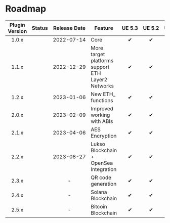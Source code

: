 
# Roadmap

| Plugin Version |   Status    |      Release Date       | Feature                                               | <nobr>UE 5.3</nobr> | <nobr>UE 5.2</nobr> | <nobr>UE 5.1</nobr> |    <nobr>UE 5.0</nobr>     |    <nobr>UE 4.27</nobr>    |
|:--------------:|:-----------:|:-----------------------:|-------------------------------------------------------|:-------------------:|:-------------------:|:-------------------:|:--------------------------:|:--------------------------:|
|     1.0.x      | <Released/> | <nobr>2022-07-14</nobr> | Core                                                  |          ✔          |          ✔          |          ✔          |             ✔              |             ✔              |
|     1.1.x      | <Released/> | <nobr>2022-12-29</nobr> | More target platforms support<br/>ETH Layer2 Networks |          ✔          |          ✔          |          ✔          |             ✔              |             ✔              |
|     1.2.x      | <Released/> | <nobr>2023-01-06</nobr> | New ETH_ functions                                    |          ✔          |          ✔          |          ✔          |             ✔              |             ✔              |
|     2.0.x      | <Released/> | <nobr>2023-02-09</nobr> | Improved working with ABIs                            |          ✔          |          ✔          |          ✔          |             ✔              |             ✔              |
|     2.1.x      | <Released/> | <nobr>2023-04-06</nobr> | AES Encryption                                        |          ✔          |          ✔          |          ✔          |             ✔              |             ✔              |
|     2.2.x      | <Released/> | <nobr>2023-08-27</nobr> | Lukso Blockchain + OpenSea Integration                |          ✔          |          ✔          |          ✔          |             ✔              | <UE version="Deprecated"/> |
|     2.3.x      | <Planned/>  |            -            | QR code generation                                    |          ✔          |          ✔          |          ✔          | <UE version="Deprecated"/> | <UE version="Deprecated"/> |
|     2.4.x      | <Planned/>  |            -            | Solana Blockchain                                     |          ✔          |          ✔          |          ✔          | <UE version="Deprecated"/> | <UE version="Deprecated"/> |
|     2.5.x      | <Planned/>  |            -            | Bitcoin Blockchain                                    |          ✔          |          ✔          |          ✔          | <UE version="Deprecated"/> | <UE version="Deprecated"/> |


